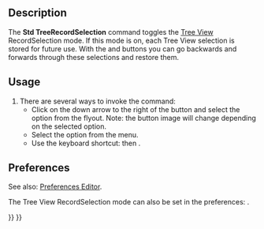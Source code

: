 <languages/>
<translate>

<!--T:1-->
{{Docnav
|[[Std_TreePreSelection|TreePreSelection]]
|[[Std_TreeSingleDocument|TreeSingleDocument]]
|[[Std_View_Menu|Std View Menu]]
|IconL=Std_TreePreSelection.svg
|IconR=Std_TreeSingleDocument.svg
|IconC=Freecad.svg
}}

<!--T:2-->
{{GuiCommand
|Name=Std TreeRecordSelection
|MenuLocation=View → Tree View Actions → Record Selection
|Workbenches=All
|Shortcut={{KEY|T}} {{KEY|5}}
|Version=0.19
}}

==Description== <!--T:3-->

<!--T:4-->
The '''Std TreeRecordSelection''' command toggles the [[Tree_View|Tree View]] RecordSelection mode. If this mode is on, each Tree View selection is stored for future use. With the {{Button|[[Image:Std_SelBack.svg|16px]]}} and {{Button|[[Image:Std_SelForward.svg|16px]]}} buttons you can go backwards and forwards through these selections and restore them.

==Usage== <!--T:5-->

<!--T:6-->
# There are several ways to invoke the command:
#* Click on the down arrow to the right of the {{Button|[[Image:Std_TreeSyncView.svg|16px]]}} button and select the {{MenuCommand|Record Selection}} option from the flyout. Note: the button image will change depending on the selected option.
#* Select the {{MenuCommand|View → Tree View Actions → Record Selection}} option from the menu.
#* Use the keyboard shortcut: {{KEY|T}} then {{KEY|5}}.

==Preferences== <!--T:7-->

<!--T:10-->
See also: [[Preferences_Editor|Preferences Editor]].

<!--T:8-->
The Tree View RecordSelection mode can also be set in the preferences: {{MenuCommand|Edit→ Preferences → General → Selection → Record selection in tree view in order to go back/forward using navigation button}}.


<!--T:9-->
{{Docnav
|[[Std_TreePreSelection|TreePreSelection]]
|[[Std_TreeSingleDocument|TreeSingleDocument]]
|[[Std_View_Menu|Std View Menu]]
|IconL=Std_TreePreSelection.svg
|IconR=Std_TreeSingleDocument.svg
|IconC=Freecad.svg
}}

</translate>
{{Std_Base_navi{{#translation:}}}}
{{Userdocnavi{{#translation:}}}}